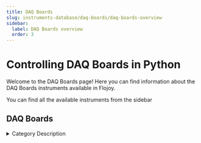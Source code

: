 ```yaml
---
title: DAQ Boards
slug: instruments-database/daq-boards/daq-boards-overview
sidebar:
  label: DAQ Boards overview
  order: 3
---
```


# Controlling DAQ Boards in Python

Welcome to the DAQ Boards page! Here you can find information about the DAQ Boards instruments available in Flojoy.

You can find all the available instruments from the sidebar



## DAQ Boards

<details> 
<summary>Category Description</summary> 
Data acquisition computer boards, also known as DAQ cards, are self-contained printed circuit boards (PCBs) that plug into backplanes, motherboards, or interface directly with a computer. They either have direct inputs or receive analog and digital inputs from signal conditioners, modules, relays or sensors. They are capable of supplying outputs in the form of an analog voltage, current, frequency, or switched output. They are used to translate signal and sensor data into a digital format that computers can process.
</details> 

<div className="flex flex-wrap">

<InstrumentThumbnail 
    path='daq-boards/alazartech/ats9373-12-bit-4-gs-s'
    img='https://res.cloudinary.com/dhopxs1y3/image/upload/v1691782448/Instruments/DAQ%20boards/ATS9373---12-bit%2C-4-GS-s/ATS9373---12-bit_-4-GS-s.jpg'
    label='ATS9373-12 bit, 4 GS/s'    
/>

<InstrumentThumbnail 
    path='daq-boards/keysight/keysight-34980a'
    img='https://res.cloudinary.com/dhopxs1y3/image/upload/v1691782551/Instruments/DAQ%20boards/Keysight-34980A/Keysight-34980A.png'
    label='Keysight 34980A'    
/>

<InstrumentThumbnail 
    path='daq-boards/national-instruments/ni-daq'
    img='https://res.cloudinary.com/dhopxs1y3/image/upload/v1691782582/Instruments/DAQ%20boards/NI-DAQ/NI-DAQ.jpg'
    label='NI DAQ'    
/>

<InstrumentThumbnail 
    path='daq-boards/alazartech/ats9870-8-bit-1-gs-s'
    img='https://res.cloudinary.com/dhopxs1y3/image/upload/v1691782603/Instruments/DAQ%20boards/ATS9870---8-bit%2C-1-GS-s/ATS9870---8-bit_-1-GS-s.jpg'
    label='ATS9870-8 bit, 1 GS/s'    
/>

<InstrumentThumbnail 
    path='daq-boards/keysight/keysight-34934a'
    img='https://res.cloudinary.com/dhopxs1y3/image/upload/v1691782604/Instruments/DAQ%20boards/Keysight-34934A/Keysight-34934A.jpg'
    label='Keysight 34934A'    
/>

<InstrumentThumbnail 
    path='daq-boards/alazartech/ats9440-14-bit-125-ms-s-4-ch'
    img='https://res.cloudinary.com/dhopxs1y3/image/upload/v1691782652/Instruments/DAQ%20boards/ATS9440---14-bit%2C-125-MS-s%2C-4-ch/ATS9440---14-bit_-125-MS-s_-4-ch.jpg'
    label='ATS9440-14 bit, 125 MS/s, 4 ch'    
/>

<InstrumentThumbnail 
    path='daq-boards/advantech/PCIE-1751'
    img='https://res.cloudinary.com/dhopxs1y3/image/upload/v1691782721/Instruments/DAQ%20boards/PCIE-1751/PCIE-1751.png'
    label='PCIE 1751'    
/>

<InstrumentThumbnail 
    path='daq-boards/alazartech/ats9360-12bit-18gs-s'
    img='https://res.cloudinary.com/dhopxs1y3/image/upload/v1691782729/Instruments/DAQ%20boards/ATS9360---12bit%2C-1.8GS-s/ATS9360---12bit_-1.8GS-s.jpg'
    label='ATS9360-12bit, 1.8GS/s'    
/>

<InstrumentThumbnail 
    path='daq-boards/keysight/keysight-34980a-submodules'
    img='https://res.cloudinary.com/dhopxs1y3/image/upload/v1691782733/Instruments/DAQ%20boards/Keysight-34980A-Submodules/Keysight-34980A-Submodules.png'
    label='Keysight 34980A Submodules'    
/>

</div>